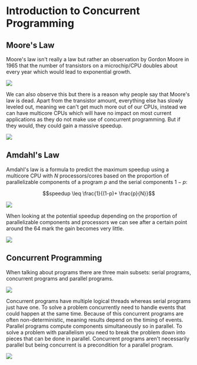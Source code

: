 
# Introduction to Concurrent Programming

## Moore's Law

Moore's law isn't really a law but rather an observation by Gordon Moore in 1965 that the number of transistors on a
microchip/CPU doubles about every year which would lead to exponential growth.

<Image 
    src="/cs/concurrentMooresLaw.png"
    width={600}
/>

We can also observe this but there is a reason why people say that Moore's law is dead. Apart from the transistor
amount, everything else has slowly leveled out, meaning we can't get much more out of our CPUs, instead we can have
multicore CPUs which will have no impact on most current applications as they do not make use of concurrent programming.
But if they would, they could gain a massive speedup.

<Image 
    src="/cs/concurrentProgrammingMeme.png"
    width={500}
/>

## Amdahl's Law

Amdahl's law is a formula to predict the maximum speedup using a multicore CPU with $N$ processors/cores based on the
proportion of parallelizable components of a program $p$ and the serial components $1-p$:

```math
speedup \leq \frac{1}{(1-p)+ \frac{p}{N}}
```

<Image 
    src="/cs/concurrentAmdahlsLawExample.png"
    width={600}
/>

When looking at the potential speedup depending on the proportion of parallelizable components and processors we can see
after a certain point around the 64 mark the gain becomes very little.

<Image 
    src="/cs/concurrentAmdahlsLawWearoff.png"
    width={600}
/>

## Concurrent Programming

When talking about programs there are three main subsets: serial programs, concurrent programs and parallel programs.

<Image 
    src="/cs/concurrentProgramSubsets.png"
    width={600}
/>

Concurrent programs have multiple logical threads whereas serial programs just have one. To solve a problem concurrently
need to handle events that could happen at the same time. Because of this concurrent programs are often
non-deterministic, meaning results depend on the timing of events. Parallel programs compute components simultaneously
so in parallel. To solve a problem with parallelism you need to break the problem down into pieces that can be done in
parallel. Concurrent programs aren't necessarily parallel but being concurrent is a precondition for a parallel program.

<Image 
    src="/cs/concurrentVsParallel.png"
    width={300}
/>
